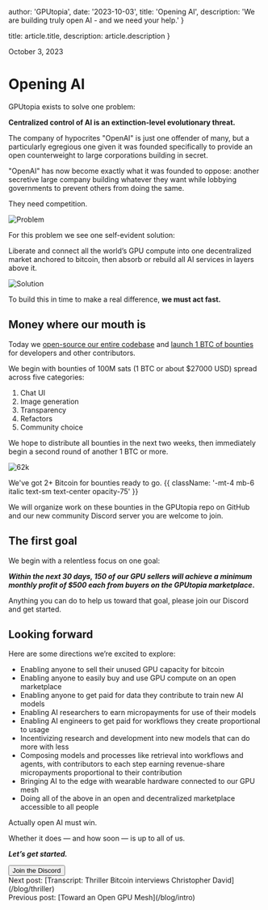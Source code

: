 
  author: 'GPUtopia',
  date: '2023-10-03',
  title: 'Opening AI',
  description: 'We are building truly open AI - and we need your help.'
}

  title: article.title,
  description: article.description
}

<time dateTime="2023-10-03" className="order-first flex items-center text-base text-zinc-500">
  <span className="h-4 w-0.5 rounded-full bg-zinc-500"></span>
  <span className="ml-3">October 3, 2023</span>
</time>

<H1 className="mt-4 mb-8">Opening AI</H1>

GPUtopia exists to solve one problem:

**Centralized control of AI is an extinction-level evolutionary threat.**

The company of hypocrites "OpenAI" is just one offender of <ExternalLink href="https://twitter.com/JosephJacks_/status/1698139860383780924">many</ExternalLink>, but a particularly egregious one given it was founded specifically to provide an open counterweight to large corporations building in secret.

"OpenAI" has now become exactly what it was founded to oppose: another secretive large company building whatever they want while lobbying governments to prevent others from doing the same.

They need competition.

![Problem](/images/problem.png)

For this problem we see one self-evident solution:

Liberate and connect all the world’s GPU compute into one decentralized market anchored to bitcoin, then absorb or rebuild all AI services in layers above it.

![Solution](/images/solution.png)

To build this in time to make a real difference, **we must act fast.**

## Money where our mouth is

Today we [open-source our entire codebase](/docs/opensource) and [launch 1 BTC of bounties](/docs/bounties) for developers and other contributors.

We begin with bounties of 100M sats (1 BTC or about $27000 USD) spread across five categories:

1. Chat UI
2. Image generation
3. Transparency
4. Refactors
5. Community choice

We hope to distribute all bounties in the next two weeks, then immediately begin a second round of another 1 BTC or more.

![62k](/images/62k.png)

We've got 2+ Bitcoin for bounties ready to go. {{ className: '-mt-4 mb-6 italic text-sm text-center opacity-75' }}

We will organize work on these bounties in the <ExternalLink href="https://github.com/ArcadeLabsInc/gputopia">GPUtopia repo on GitHub</ExternalLink> and our new <ExternalLink href="https://discord.gg/vJhMqcqN">community Discord server</ExternalLink> you are welcome to join.

## The first goal

We begin with a relentless focus on one goal:

**_Within the next 30 days, 150 of our GPU sellers will achieve a minimum monthly profit of $500 each from buyers on the GPUtopia marketplace_.**

Anything you can do to help us toward that goal, please <ExternalLink href="https://discord.gg/vJhMqcqN">join our Discord</ExternalLink> and get started.

## Looking forward

Here are some directions we’re excited to explore:

- Enabling anyone to sell their unused GPU capacity for bitcoin
- Enabling anyone to easily buy and use GPU compute on an open marketplace
- Enabling anyone to get paid for data they contribute to train new AI models
- Enabling AI researchers to earn micropayments for use of their models
- Enabling AI engineers to get paid for workflows they create proportional to usage
- Incentivizing research and development into new models that can do more with less
- Composing models and processes like retrieval into workflows and agents, with contributors to each step earning revenue-share micropayments proportional to their contribution
- Bringing AI to the edge with wearable hardware connected to our GPU mesh
- Doing all of the above in an open and decentralized marketplace accessible to all people

<ExternalLink href="https://hivemind.vc/ai/">Actually open AI</ExternalLink> must win.

Whether it does &mdash; and how soon &mdash; is up to all of us.

**_Let’s get started._**

<div className="mt-8 w-full">
  <a href="https://discord.gg/vJhMqcqN" className="block w-full">
    <Button size="lg" variant="outline" arrow="right">
      <span className="text-white">Join the Discord</span>
    </Button>
  </a>
</div>

<div className="mt-12 text-xs opacity-75 italic">
  Next post: [Transcript: Thriller Bitcoin interviews Christopher David](/blog/thriller)
</div>

<div className="mt-12 text-xs opacity-75 italic">Previous post: [Toward an Open GPU Mesh](/blog/intro)</div>
